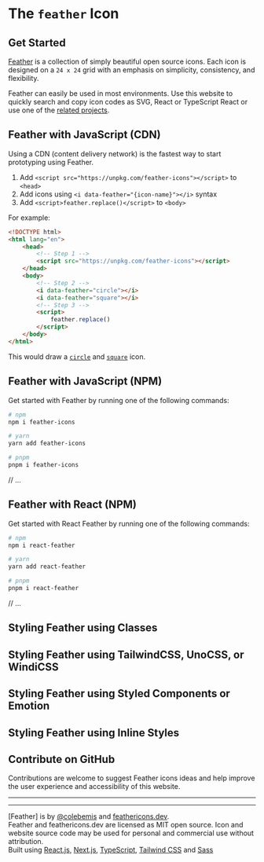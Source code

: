 # The `feather` Icon

## Get Started

[Feather](TODO) is a collection of simply beautiful open source icons. Each icon is designed on a `24 x 24` grid with an emphasis on simplicity, consistency, and flexibility.

Feather can easily be used in most environments. Use this website to quickly search and copy icon codes as SVG, React or TypeScript React or use one of the [related projects](https://github.com/feathericons/feather#related-projects).

## Feather with JavaScript (CDN)

Using a CDN (content delivery network) is the fastest way to start prototyping using Feather.

1. Add `<script src="https://unpkg.com/feather-icons"></script>` to `<head>`
2. Add icons using `<i data-feather="{icon-name}"></i>` syntax
3. Add `<script>feather.replace()</script>` to `<body>`

For example:

```html
<!DOCTYPE html>
<html lang="en">
	<head>
		<!-- Step 1 -->
		<script src="https://unpkg.com/feather-icons"></script>
	</head>
	<body>
		<!-- Step 2 -->
		<i data-feather="circle"></i>
		<i data-feather="square"></i>
		<!-- Step 3 -->
		<script>
			feather.replace()
		</script>
	</body>
</html>
```

This would draw a [`circle`](/circle) and [`square`](/square) icon.

## Feather with JavaScript (NPM)

Get started with Feather by running one of the following commands:

```sh
# npm
npm i feather-icons

# yarn
yarn add feather-icons

# pnpm
pnpm i feather-icons
```

// ...

## Feather with React (NPM)

Get started with React Feather by running one of the following commands:

```sh
# npm
npm i react-feather

# yarn
yarn add react-feather

# pnpm
pnpm i react-feather
```

// ...

## Styling Feather using Classes

## Styling Feather using TailwindCSS, UnoCSS, or WindiCSS

## Styling Feather using Styled Components or Emotion

## Styling Feather using Inline Styles

## Contribute on GitHub

Contributions are welcome to suggest Feather icons ideas and help improve the user experience and accessibility of this website.

---

---

[Feather] is by [@colebemis](https://twitter.com/colebemis) and [feathericons.dev](https://twitter.com/username_ZAYDEK).<br />
Feather and feathericons.dev are licensed as MIT open source. Icon and website source code may be used for personal and commercial use without attribution.<br />
Built using [React.js](...), [Next.js](...), [TypeScript](...), [Tailwind CSS](...) and [Sass](...)
